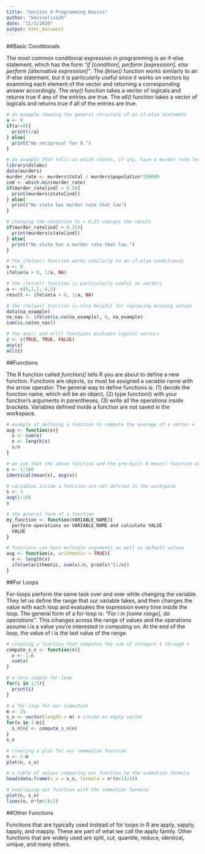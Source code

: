 ```yaml
---
title: "Section 4 Programming Basics"
author: "kevinoliva26"
date: "11/3/2020"
output: html_document
---
```


##Basic Conditionals

The most common conditional expression in programming is an if-else statement, which has the form *"if [condition], perform [expression], else perform [alternative expression]"*.
The *ifelse()* function works similarly to an if-else statement, but it is particularly useful since it works on vectors by examining each element of the vector and returning a corresponding answer accordingly.
The *any()* function takes a vector of logicals and returns true if any of the entries are true.
The *all()* function takes a vector of logicals and returns true if all of the entries are true.

```r
# an example showing the general structure of an if-else statement
a <- 0
if(a!=0){
  print(1/a)
} else{
  print("No reciprocal for 0.")
}

# an example that tells us which states, if any, have a murder rate less than 0.5
library(dslabs)
data(murders)
murder_rate <- murders$total / murders$population*100000
ind <- which.min(murder_rate)
if(murder_rate[ind] < 0.5){
  print(murders$state[ind]) 
} else{
  print("No state has murder rate that low")
}

# changing the condition to < 0.25 changes the result
if(murder_rate[ind] < 0.25){
  print(murders$state[ind]) 
} else{
  print("No state has a murder rate that low.")
}

# the ifelse() function works similarly to an if-else conditional
a <- 0
ifelse(a > 0, 1/a, NA)

# the ifelse() function is particularly useful on vectors
a <- c(0,1,2,-4,5)
result <- ifelse(a > 0, 1/a, NA)

# the ifelse() function is also helpful for replacing missing values
data(na_example)
no_nas <- ifelse(is.na(na_example), 0, na_example) 
sum(is.na(no_nas))

# the any() and all() functions evaluate logical vectors
z <- c(TRUE, TRUE, FALSE)
any(z)
all(z)
```

##Functions

The R function called *function()* tells R you are about to define a new function.
Functions are objects, so must be assigned a variable name with the arrow operator.
The general way to define functions is: (1) decide the function name, which will be an object, (2) type function() with your function's arguments in parentheses, (3) write all the operations inside brackets.
Variables defined inside a function are not saved in the workspace.

```r
# example of defining a function to compute the average of a vector x
avg <- function(x){
  s <- sum(x)
  n <- length(x)
  s/n
}

# we see that the above function and the pre-built R mean() function are identical
x <- 1:100
identical(mean(x), avg(x))

# variables inside a function are not defined in the workspace
s <- 3
avg(1:10)
s

# the general form of a function
my_function <- function(VARIABLE_NAME){
  perform operations on VARIABLE_NAME and calculate VALUE
  VALUE
}

# functions can have multiple arguments as well as default values
avg <- function(x, arithmetic = TRUE){
  n <- length(x)
  ifelse(arithmetic, sum(x)/n, prod(x)^(1/n))
}
```


##For Loops

For-loops perform the same task over and over while changing the variable.  They let us define the range that our variable takes, and then changes the value with each loop and evaluates the expression every time inside the loop.
The general form of a for-loop is: *"For i in [some range], do operations"*.  This *i*changes across the range of values and the operations assume i is a value you're interested in computing on.
At the end of the loop, the value of i is the last value of the range.

```r
# creating a function that computes the sum of integers 1 through n
compute_s_n <- function(n){
  x <- 1:n
  sum(x)
}

# a very simple for-loop
for(i in 1:5){
  print(i)
}

# a for-loop for our summation
m <- 25
s_n <- vector(length = m) # create an empty vector
for(n in 1:m){
  s_n[n] <- compute_s_n(n)
}
s_n

# creating a plot for our summation function
n <- 1:m
plot(n, s_n)

# a table of values comparing our function to the summation formula
head(data.frame(s_n = s_n, formula = n*(n+1)/2))

# overlaying our function with the summation formula
plot(n, s_n)
lines(n, n*(n+1)/2)
```


##Other Functions

Functions that are typically used instead of for loops in R
are apply, sapply, tapply, and mapply.
These are part of what we call the apply family.
Other functions that are widely used are split, cut, quantile, reduce,
identical, unique, and many others.

